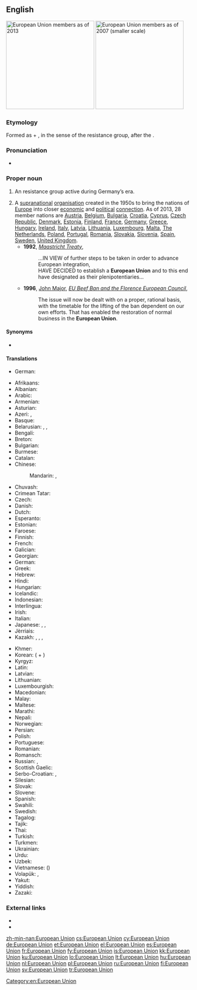 ==English==
[[Image:Location European Union.svg|thumb|right|240px|European Union members as of 2013]]
[[Image:EUenl-EU27.png|thumb|right|240px|European Union members as of 2007 (smaller scale)]]

===Etymology===
Formed as {{term|European}} + {{term|union|Union}}, in the sense of the resistance group, after the {{etyl|de|en}} {{term|Europäische Union|lang=de}}.

===Pronunciation===
* {{IPA|/ˌjʊəɹəˈpiːən ˈjuːnjən/|lang=en}}

===Proper noun===
{{en-proper noun|head=[[European]] [[union|Union]]}}

# {{context|historical|lang=en}} An {{l|en|antifascist}} resistance group active during Germany’s {{l|en|Nazi}} era.
# A [[supranational]] [[organisation]] created in the 1950s to bring the nations of [[Europe]] into closer [[economic]] and [[political]] [[connection]]. As of 2013, 28 member nations are [[Austria]], [[Belgium]], [[Bulgaria]], [[Croatia]], [[Cyprus]], [[Czech Republic]], [[Denmark]], [[Estonia]], [[Finland]], [[France]], [[Germany]], [[Greece]], [[Hungary]], [[Ireland]], [[Italy]], [[Latvia]], [[Lithuania]], [[Luxembourg]], [[Malta]], [[The Netherlands]], [[Poland]], [[Portugal]], [[Romania]], [[Slovakia]], [[Slovenia]], [[Spain]], [[Sweden]], [[United Kingdom]].
#* '''1992''', ''[[w:Maastricht Treaty|Maastricht Treaty]]'',
#*: ...IN VIEW of further steps to be taken in order to advance European integration,<br/>HAVE DECIDED to establish a '''European Union''' and to this end have designated as their plenipotentiaries...
#* '''1996''', [[w:John Major|John Major]], ''[[s:EU Beef Ban and the Florence European Council|EU Beef Ban and the Florence European Council]]'',
#*: The issue will now be dealt with on a proper, rational basis, with the timetable for the lifting of the ban dependent on our own efforts. That has enabled the restoration of normal business in the '''European Union'''.

====Synonyms====
* {{sense|European supranational organisation}} {{l|en|EU}} {{qualifier|initialism}}

====Translations====
{{trans-top|Nazi-era antifascist resistance group}}
* German: {{t+|de|Europäische Union}}
{{trans-mid}}
{{trans-bottom}}

{{trans-top|European supranational organisation}}
* Afrikaans: {{t|af|Europese Unie}}
* Albanian: {{t+|sq|Bashkimi Evropian}}
* Arabic: {{t|ar|الإتحاد الأوروبي|m|tr=al-ʾittiḥād al-ʾūrūbiyy}}
* Armenian: {{t|hy|Եվրամիություն|tr=Evramiut’yun}}
* Asturian: {{t|ast|Xunión Europea|f}}
* Azeri: {{t+|az|Avropa İttifaqı}}, {{t|az|Авропа Иттифагы|sc=Cyrl}}
* Basque: {{t+|eu|Europar Batasuna}}
* Belarusian: {{t|be|Еўрапейскі Саюз|m|tr=Jeŭrapéjski Sajúz}}, {{t|be|Эўрапейскі Зьвяз|sc=Cyrl}}, {{t|be|Еўрасаю́з|m|sc=Cyrl}}
* Bengali: {{t|bn|ইউরোপীয় ইউনিয়ন|tr=i'uropiyô i'uniyôn|sc=Beng}}
* Breton: {{t|br|Unaniezh Europa|?}}
* Bulgarian: {{t|bg|Европейски съюз|m|tr=Evropéjski sǎjúz}}
* Burmese: {{t|my|ဥရောပ သမဂ္ဂ|tr=u.raw:pa. tha.metga.|sc=Mymr}}
* Catalan: {{t|ca|Unió Europea|f}}
* Chinese:
*: Mandarin: {{t+|cmn|歐洲聯盟|sc=Hani}}, {{t|cmn|欧洲联盟|tr=Ōuzhōu Liánméng|sc=Hani}}
* Chuvash: {{t|cv|Европа Пĕрлешĕвĕ|tr=Evropa Perleševe|sc=Cyrl}}
* Crimean Tatar: {{t|crh|Avropa Birligi}}
* Czech: {{t+|cs|Evropská unie|f}}
* Danish: {{t|da|Europæiske Union}}
* Dutch: {{t+|nl|Europese Unie|f}}
* Esperanto: {{t|eo|Eŭropa Unio}}
* Estonian: {{t+|et|Euroopa Liit}}
* Faroese: {{t|fo|Evropasamveldið|n}}
* Finnish: {{t+|fi|Euroopan unioni}}
* French: {{t+|fr|Union européenne|f}}
* Galician: {{t|gl|Unión Europea|f}}
* Georgian: {{t|ka|ევროპის კავშირი|tr=evropis kavširi|sc=Geor}}
* German: {{t+|de|Europäische Union|f}}
* Greek: {{t+|el|Ευρωπαϊκή Ένωση|f|tr=Evropaïkí Énosi}}
* Hebrew: {{t|he|האיחוד האירופי|m|tr=ha-ikhud ha-eropi}}
* Hindi: {{t|hi|यूरोपीय संघ|tr=yūropīy saṅgh}}
* Hungarian: {{t+|hu|Európai Unió}}
* Icelandic: {{t+|is|Evrópusambandið|n}}
* Indonesian: {{t|id|Uni Eropa}}
* Interlingua: {{t|ia|Union Europee}}
* Irish: {{t|ga|Aontas Eorpach}}
* Italian: {{t+|it|Unione Europea}}
* Japanese: {{t|ja|欧州連合|tr=おうしゅうれんごう, Ōshū-Rengō}}, {{t|ja|ヨーロッパ連合|tr=Yōroppa-Rengō}}, {{t|ja|ＥＵ|sc=Jpan|tr=EU}}
* Jèrriais: {{t|roa-jer|Unnion Ûropéenne|f}}
* Kazakh: {{t|kk|Еуропалық одақ|tr=Ewropalıq odaq|sc=Cyrl}}, {{t|kk|Еуроодақ|tr=Ewroodaq|sc=Cyrl}}, {{t|kk|ЕО|tr=e-o|sc=Cyrl}}, {{t|kk|Еуропа Одағы|tr=Ewropa Odağı|sc=Cyrl}}
{{trans-mid}}
* Khmer: {{t|km|សហភាពអឺរ៉ុប|sc=Khmr|tr=sa’ha pʰiep ’əɨrop}}
* Korean: {{t+|ko|유럽 연합|tr=Yureop yeonhap|sc=Hang}} ({{t+|ko|유럽|sc=Hang}} + {{t+|ko|聯合|alt=-聯合|sc=Hani}})
* Kyrgyz: {{t|ky|Эвропалык Союз|tr=Evropalıq Soyuz|sc=Cyrl}}
* Latin: {{t|la|Unio Europaea}}
* Latvian: {{t|lv|Eiropas Savienība|f}}
* Lithuanian: {{t+|lt|Europos Sąjunga}}
* Luxembourgish: {{t+|lb|Europäesch Unioun|f}}
* Macedonian: {{t|mk|Европска Унија|f|tr=Évropska Únija}}
* Malay: {{t|ms|Kesatuan Eropah}}
* Maltese: {{t|mt|Unjoni Ewropea}}
* Marathi: {{t|mr|यूरोपीय संघ|m|tr=yūropīya saṃgha|sc=Deva}}
* Nepali: {{t|ne|युरोपेली संघ|sc=Deva}}
* Norwegian: {{t|no|Europeiske Union}}
* Persian: {{t|fa|اتحادیه اروپا|tr=Ettehâdi-ye Orupâ}}
* Polish: {{t+|pl|Unia Europejska|f}}
* Portuguese: {{t|pt|União Europeia|f}}
* Romanian: {{t|ro|Uniunea Europeană|f}}
* Romansch: {{t|rm|Uniun europeica|f}}
* Russian: {{t+|ru|Европейский союз|m|tr=Jevropéjskij sojúz}}, {{t+|ru|Евросоюз|m|tr=Jevrosojúz}}
* Scottish Gaelic: {{t|gd|Aonadh na h-Eòrpa|m}}
* Serbo-Croatian: {{t|sh|Европска унија|f|sc=Cyrl}}, {{t|sh|Evropska unija|f}}
* Silesian: {{t|szl|Ojropejsko Uńijo}}
* Slovak: {{t|sk|Európska únia|f}}
* Slovene: {{t|sl|Evropska unija|f}}
* Spanish: {{t+|es|Unión Europea|f}}
* Swahili: {{t|sw|Umoja wa Ulaya}}
* Swedish: {{t+|sv|Europeiska unionen}}
* Tagalog: {{t|tl|European Union}}
* Tajik: {{t|tg|Иттиҳоди Аврупо|tr=Ittihodi Avrupo|sc=Cyrl}}
* Thai: {{t|th|สหภาพยุโรป|tr=sà-hà-pâap yú-rôhp}}
* Turkish: {{t+|tr|Avrupa Birliği}}
* Turkmen: {{t|tk|Ýewropa Birleşigi}}
* Ukrainian: {{t+|uk|Європейський Союз|m|tr=Jevropéjs'kyj sojúz}}
* Urdu: {{t|ur|یورپی اتحاد|tr=yūropī ittihād}}
* Uzbek: {{t|uz|Yevropa Ittifoqi|tr=İttixodi Avrupo}}
* Vietnamese: {{t|vi|liên minh châu Âu}} ({{t|vi|聯盟洲歐|sc=Hani}})
* Volapük: {{t|vo|Balatam Yuropik}}, {{t|vo|Yulopayum}}
* Yakut: {{t|sah|Эуропа Холбоhуга|tr=Evropa Xolbohuga|sc=Cyrl}}
* Yiddish: {{t|yi|אייראפעישער פארבאנד|sc=Hebr|tr=oyropeyser forband}}
* Zazaki: {{qualifier|Southern Zazaki}} {{t|zza|Yewina Ewropa}}
{{trans-bottom}}

===External links===
* {{projectlink|wikipedia|European Union (resistance group)}}
* {{projectlink|wikipedia|European Union}}

[[Category:en:European Union]]

[[zh-min-nan:European Union]]
[[cs:European Union]]
[[cy:European Union]]
[[de:European Union]]
[[et:European Union]]
[[el:European Union]]
[[es:European Union]]
[[fr:European Union]]
[[fy:European Union]]
[[is:European Union]]
[[kk:European Union]]
[[ku:European Union]]
[[lo:European Union]]
[[lt:European Union]]
[[hu:European Union]]
[[nl:European Union]]
[[pl:European Union]]
[[ru:European Union]]
[[fi:European Union]]
[[sv:European Union]]
[[tr:European Union]]